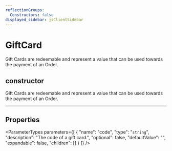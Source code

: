 ```yaml
---
reflectionGroups:
  Constructors: false
displayed_sidebar: jsClientSidebar
---
```



# GiftCard

Gift Cards are redeemable and represent a value that can be used towards the payment of an Order.

## constructor

Gift Cards are redeemable and represent a value that can be used towards the payment of an Order.

___

## Properties

<ParameterTypes parameters={[
  {
    "name": "code",
    "type": "`string`",
    "description": "The code of a gift card.",
    "optional": false,
    "defaultValue": "",
    "expandable": false,
    "children": []
  }
]} />

